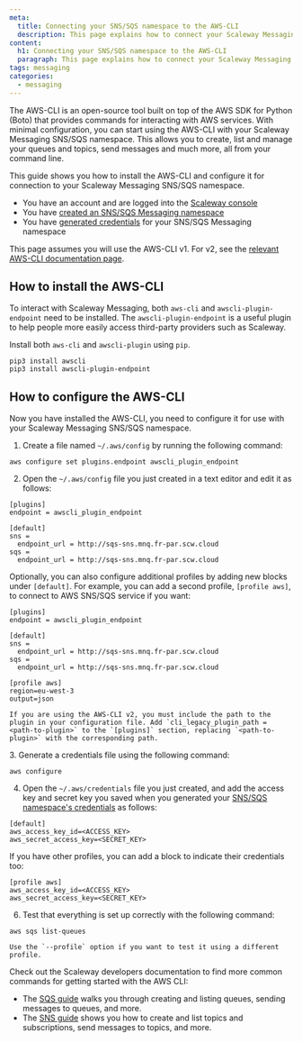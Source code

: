 ```yaml
---
meta:
  title: Connecting your SNS/SQS namespace to the AWS-CLI
  description: This page explains how to connect your Scaleway Messaging SNS/SQS namespace to the AWS-CLI
content:
  h1: Connecting your SNS/SQS namespace to the AWS-CLI
  paragraph: This page explains how to connect your Scaleway Messaging SNS/SQS namespace to the AWS-CLI
tags: messaging
categories: 
  - messaging
---
```


The AWS-CLI is an open-source tool built on top of the AWS SDK for Python (Boto) that provides commands for interacting with AWS services. With minimal configuration, you can start using the AWS-CLI with your Scaleway Messaging SNS/SQS namespace. This allows you to create, list and manage your queues and topics, send messages and much more, all from your command line.

This guide shows you how to install the AWS-CLI and configure it for connection to your Scaleway Messaging SNS/SQS namespace.

<Message type="requirement">

  - You have an account and are logged into the [Scaleway console](https://console.scaleway.com)  
  - You have [created an SNS/SQS Messaging namespace](/compute/messaging/how-to/create-namespace/)
  - You have [generated credentials](/compute/messaging/how-to/create-credentials/) for your SNS/SQS Messaging namespace

</Message>

<Message type="note">

  This page assumes you will use the AWS-CLI v1. For v2, see the [relevant AWS-CLI documentation page](https://docs.aws.amazon.com/cli/latest/userguide/install-cliv2.html). 

</Message>

## How to install the AWS-CLI

To interact with Scaleway Messaging, both `aws-cli` and `awscli-plugin-endpoint` need to be installed. The `awscli-plugin-endpoint` is a useful plugin to help people more easily access third-party providers such as Scaleway.

Install both `aws-cli` and `awscli-plugin` using `pip`.

  ```
  pip3 install awscli
  pip3 install awscli-plugin-endpoint
  ```

## How to configure the AWS-CLI

Now you have installed the AWS-CLI, you need to configure it for use with your Scaleway Messaging SNS/SQS namespace.

1. Create a file named `~/.aws/config` by running the following command:

  ```
  aws configure set plugins.endpoint awscli_plugin_endpoint
  ```
2. Open the `~/.aws/config` file you just created in a text editor and edit it as follows:

  ```
  [plugins]
  endpoint = awscli_plugin_endpoint

  [default]
  sns =
	endpoint_url = http://sqs-sns.mnq.fr-par.scw.cloud
  sqs =
	endpoint_url = http://sqs-sns.mnq.fr-par.scw.cloud 
  ```

  Optionally, you can also configure additional profiles by adding new blocks under `[default]`. For example, you can add a second profile, `[profile aws]`, to connect to AWS SNS/SQS service if you want:
  
  ``` 
  [plugins]
  endpoint = awscli_plugin_endpoint

  [default]
  sns =
	endpoint_url = http://sqs-sns.mnq.fr-par.scw.cloud
  sqs =
	endpoint_url = http://sqs-sns.mnq.fr-par.scw.cloud

  [profile aws]
  region=eu-west-3
  output=json
  ```

  <Message type="important">

    If you are using the AWS-CLI v2, you must include the path to the plugin in your configuration file. Add `cli_legacy_plugin_path = <path-to-plugin>` to the `[plugins]` section, replacing `<path-to-plugin>` with the corresponding path. 

  </Message>
3. Generate a credentials file using the following command:

  ```
  aws configure
  ```
4. Open the `~/.aws/credentials` file you just created, and add the access key and secret key you saved when you generated your [SNS/SQS namespace's credentials](/compute/messaging/how-to/create-credentials/) as follows:

  ```
  [default]
  aws_access_key_id=<ACCESS_KEY>
  aws_secret_access_key=<SECRET_KEY>
  ```

  If you have other profiles, you can add a block to indicate their credentials too:
  
  ```
  [profile aws]
  aws_access_key_id=<ACCESS_KEY>
  aws_secret_access_key=<SECRET_KEY>
  ```
6. Test that everything is set up correctly with the following command:

  ```
  aws sqs list-queues
  ```

    Use the `--profile` option if you want to test it using a different profile.

<Message type="tip">

  Check out the Scaleway developers documentation to find more common commands for getting started with the AWS CLI:
  - The [SQS guide](https://developers.scaleway.com/en/products/messaging_and_queuing/api/v1alpha1/#getting-started-with-sqs) walks you through creating and listing queues, sending messages to queues, and more. 
  - The [SNS guide](https://developers.scaleway.com/en/products/messaging_and_queuing/api/v1alpha1/#getting-started-with-sns) shows you how to create and list topics and subscriptions, send messages to topics, and more.

</Message>